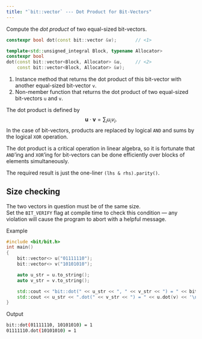 ```yaml
---
title: "`bit::vector` --- Dot Product for Bit-Vectors"
---
```


Compute the _dot product_ of two equal-sized bit-vectors.

```cpp
constexpr bool dot(const bit::vector &v);       // <1>

template<std::unsigned_integral Block, typename Allocator>
constexpr bool
dot(const bit::vector<Block, Allocator> &u,     // <2>
    const bit::vector<Block, Allocator> &v);
```
1. Instance method that returns the dot product of this bit-vector with another equal-sized bit-vector `v`.
2. Non-member function that returns the dot product of two equal-sized bit-vectors `u` and `v`.

The dot product is defined by
$$
\mathbf{u} \cdot \mathbf{v} = \sum_i u_i v_i.
$$
In the case of bit-vectors, products are replaced by logical `AND` and sums by the logical `XOR` operation.

The dot product is a critical operation in linear algebra, so it is fortunate that `AND`'ing and `XOR`'ing for bit-vectors can be done efficiently over blocks of elements simultaneously.

The required result is just the one-liner `(lhs & rhs).parity()`.

::: {.callout-warning}
# Size checking
The two vectors in question must be of the same size. \
Set the `BIT_VERIFY` flag at compile time to check this condition --- any violation will cause the program to abort with a helpful message.
:::

[Example]{.bt}
```cpp
#include <bit/bit.h>
int main()
{
    bit::vector<> u("01111110");
    bit::vector<> v("10101010");

    auto u_str = u.to_string();
    auto v_str = v.to_string();

    std::cout << "bit::dot(" << u_str << ", " << v_str << ") = " << bit::dot(u, v) << '\n';
    std::cout << u_str << ".dot(" << v_str << ") = " << u.dot(v) << '\n';
}
```

[Output]{.bt}
```bash
bit::dot(01111110, 10101010) = 1
01111110.dot(10101010) = 1
```
